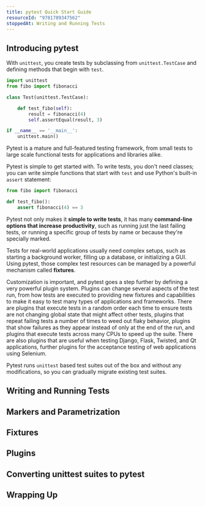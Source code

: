 ```yaml
---
title: pytest Quick Start Guide
resourceId: "9781789347562"
stoppedAt: Writing and Running Tests
---
```


## Introducing pytest

With `unittest`, you create tests by subclassing from `unittest.TestCase` and
defining methods that begin with `test`.

```python nu
import unittest
from fibo import fibonacci

class Test(unittest.TestCase):

    def test_fibo(self):
        result = fibonacci(4)
        self.assertEqual(result, 3)

if __name__ == '__main__':
    unittest.main()
```

Pytest is a mature and full-featured testing framework, from small tests to
large scale functional tests for applications and libraries alike.

Pytest is simple to get started with. To write tests, you don't need classes;
you can write simple functions that start with `test` and use Python's built-in
`assert` statement:

```python nu
from fibo import fibonacci

def test_fibo():
    assert fibonacci(4) == 3
```

Pytest not only makes it **simple to write tests**, it has many **command-line
options that increase productivity**, such as running just the last failing
tests, or running a specific group of tests by name or because they're specially
marked.

Tests for real-world applications usually need complex setups, such as starting
a background worker, filling up a database, or initializing a GUI. Using pytest,
those complex test resources can be managed by a powerful mechanism called
**fixtures**.

Customization is important, and pytest goes a step further by defining a very
powerful plugin system. Plugins can change several aspects of the test run, from
how tests are executed to providing new fixtures and capabilities to make it
easy to test many types of applications and frameworks. There are plugins that
execute tests in a random order each time to ensure tests are not changing
global state that might affect other tests, plugins that repeat failing tests a
number of times to weed out flaky behavior, plugins that show failures as they
appear instead of only at the end of the run, and plugins that execute tests
across many CPUs to speed up the suite. There are also plugins that are useful
when testing Django, Flask, Twisted, and Qt applications, further plugins for
the acceptance testing of web applications using Selenium.

Pytest runs `unittest` based test suites out of the box and without any
modifications, so you can gradually migrate existing test suites.

## Writing and Running Tests

## Markers and Parametrization

## Fixtures

## Plugins

## Converting unittest suites to pytest

## Wrapping Up
